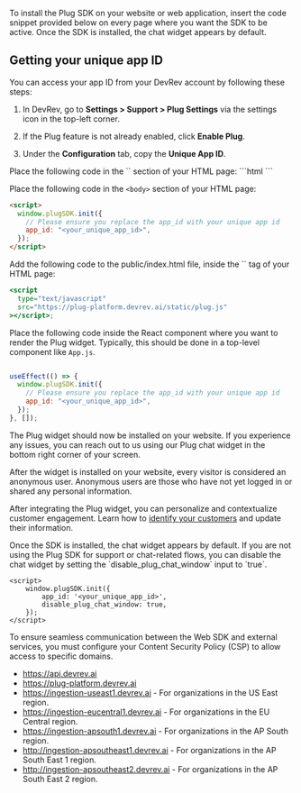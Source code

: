 To install the Plug SDK on your website or web application, insert the code snippet provided below on every page where you want the SDK to be active. Once the SDK is installed, the chat widget appears by default.

## Getting your unique app ID

You can access your app ID from your DevRev account by following these steps:
1. In DevRev, go to **Settings > Support > Plug Settings** via the settings icon in the top-left corner.

2. If the Plug feature is not already enabled, click **Enable Plug**.

3. Under the **Configuration** tab, copy the **Unique App ID**.

<Tabs>
  <Tab title="Setup">
  Place the following code in the `<head>` section of your HTML page:
```html
<script
  type="text/javascript"
  src="https://plug-platform.devrev.ai/static/plug.js"
></script>
```

Place the following code in the `<body>` section of your HTML page:

```html
<script>
  window.plugSDK.init({
    // Please ensure you replace the app_id with your unique app id
    app_id: "<your_unique_app_id>",
  });
</script>
```
  </Tab>
  <Tab title="Setup for React">
  Add the following code to the public/index.html file, inside the `<body>` tag of your HTML page:

```jsx
<script
  type="text/javascript"
  src="https://plug-platform.devrev.ai/static/plug.js"
></script>;
```

Place the following code inside the React component where you want to render the Plug widget. Typically, this should be done in a top-level component like `App.js`.

```jsx

useEffect(() => {
  window.plugSDK.init({
    // Please ensure you replace the app_id with your unique app id
    app_id: "<your_unique_app_id>",
  });
}, []);
``` 
  </Tab>
  
</Tabs>

The Plug widget should now be installed on your website. If you experience any issues, you can reach out to us using our Plug chat widget in the bottom right corner of your screen.

After the widget is installed on your website, every visitor is considered an anonymous user. Anonymous users are those who have not yet logged in or shared any personal information.

After integrating the Plug widget, you can personalize and contextualize customer engagement. Learn how to [identify your customers](./user-identity) and update their information.

<Callout intent="note">
Once the SDK is installed, the chat widget appears by default. If you are not using the Plug SDK for support or chat-related flows, you can disable the chat widget by setting the `disable_plug_chat_window` input to `true`.
</Callout>

```
<script>
    window.plugSDK.init({
        app_id: '<your_unique_app_id>',
        disable_plug_chat_window: true,
    });
</script>
```

To ensure seamless communication between the Web SDK and external services, you must configure your Content Security Policy (CSP) to allow access to specific domains.
- https://api.devrev.ai
- https://plug-platform.devrev.ai
- https://ingestion-useast1.devrev.ai - For organizations in the US East region.
- https://ingestion-eucentral1.devrev.ai - For organizations in the EU Central region.
- https://ingestion-apsouth1.devrev.ai - For organizations in the AP South region.
- http://ingestion-apsoutheast1.devrev.ai - For organizations in the AP South East 1 region.
- http://ingestion-apsoutheast2.devrev.ai - For organizations in the AP South East 2 region.
